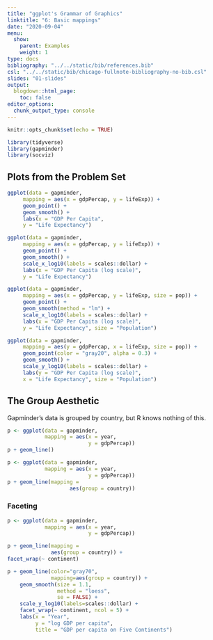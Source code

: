 ```yaml
---
title: "ggplot's Grammar of Graphics"
linktitle: "6: Basic mappings"
date: "2020-09-04"
menu:
  show:
    parent: Examples
    weight: 1
type: docs
bibliography: "../../static/bib/references.bib"
csl: "../../static/bib/chicago-fullnote-bibliography-no-bib.csl"
slides: "01-slides"
output:
  blogdown::html_page:
    toc: false
editor_options: 
  chunk_output_type: console
---
```


```r
knitr::opts_chunk$set(echo = TRUE)
``` 

```r
library(tidyverse)
library(gapminder)
library(socviz)
```

## Plots from the Problem Set

```r

ggplot(data = gapminder,  
     mapping = aes(x = gdpPercap, y = lifeExp)) + 
     geom_point() + 
     geom_smooth() + 
     labs(x = "GDP Per Capita",
     y = "Life Expectancy")

```


```r

ggplot(data = gapminder,  
     mapping = aes(x = gdpPercap, y = lifeExp)) + 
     geom_point() + 
     geom_smooth() + 
     scale_x_log10(labels = scales::dollar) + 
     labs(x = "GDP Per Capita (log scale)",
     y = "Life Expectancy")

```

```r
ggplot(data = gapminder,  
     mapping = aes(x = gdpPercap, y = lifeExp, size = pop)) + 
     geom_point() + 
     geom_smooth(method = "lm") + 
     scale_x_log10(labels = scales::dollar) + 
     labs(x = "GDP Per Capita (log scale)",
     y = "Life Expectancy", size = "Population")

```

```r
ggplot(data = gapminder,  
     mapping = aes(y = gdpPercap, x = lifeExp, size = pop)) + 
     geom_point(color = "gray20", alpha = 0.3) + 
     geom_smooth() + 
     scale_y_log10(labels = scales::dollar) + 
     labs(y = "GDP Per Capita (log scale)",
     x = "Life Expectancy", size = "Population")

```

## The Group Aesthetic

Gapminder's data is grouped by country, but R knows nothing of this.

```r
p <- ggplot(data = gapminder,
            mapping = aes(x = year,
                          y = gdpPercap))
p + geom_line()       
```

```r
p <- ggplot(data = gapminder,
            mapping = aes(x = year,
                          y = gdpPercap))
p + geom_line(mapping = 
                    aes(group = country))       
```


### Faceting 

```r
p <- ggplot(data = gapminder,
            mapping = aes(x = year,
                          y = gdpPercap))

p + geom_line(mapping =  
              aes(group = country)) + 
facet_wrap(~ continent)      
```

```r
p + geom_line(color="gray70",
              mapping=aes(group = country)) +
    geom_smooth(size = 1.1,
                method = "loess",
                se = FALSE) +
    scale_y_log10(labels=scales::dollar) +
    facet_wrap(~ continent, ncol = 5) +
    labs(x = "Year",
         y = "log GDP per capita",
         title = "GDP per capita on Five Continents")      
```
